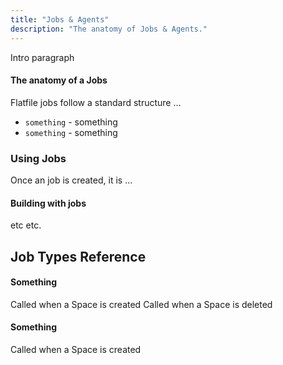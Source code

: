 ```yaml
---
title: "Jobs & Agents"
description: "The anatomy of Jobs & Agents."
---
```


Intro paragraph

#### The anatomy of a Jobs

Flatfile jobs follow a standard structure ...

- `something` - something
- `something` - something


### Using Jobs

Once an job is created, it is ...


#### Building with jobs

etc etc.


## Job Types Reference

#### Something

<ParamField path="space:added" type="readonly">
  Called when a Space is created
</ParamField>

<ParamField path="space:removed" type="readonly">
  Called when a Space is deleted
</ParamField>

#### Something

<ParamField path="workbook:added" type="readonly">
  Called when a Space is created
</ParamField>
